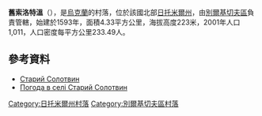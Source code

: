 {{coord|50|2|14|N|28|40|58|E|scale:30000|display=title}}

'''舊索洛特溫'''（{{lang-uk|Старий Солотвин}}），是[[烏克蘭|烏克蘭]]的村落，位於該國北部[[日托米爾州|日托米爾州]]，由[[別爾基切夫區|別爾基切夫區]]負責管轄，始建於1593年，面積4.33平方公里，海拔高度223米，2001年人口1,011，人口密度每平方公里233.49人。

==參考資料==
* [http://w1.c1.rada.gov.ua/pls/z7502/A005?rdat1=09.09.2012&rf7571=8856 Старий Солотвин]{{dead link|date=2018年4月 |bot=InternetArchiveBot |fix-attempted=yes }}
* [http://weather.in.ua/ua/zhitomirskaja/24959 Погода в селі Старий Солотвин] {{Wayback|url=http://weather.in.ua/ua/zhitomirskaja/24959 |date=20170723232448 }}

{{DEFAULTSORT:Старий Солотвин}}
[[Category:日托米爾州村落|Category:日托米爾州村落]]
[[Category:別爾基切夫區村落|Category:別爾基切夫區村落]]


{{Zhytomyr-geo-stub}}